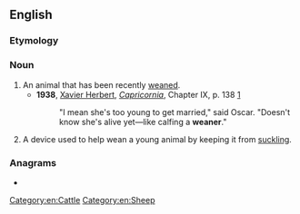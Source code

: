 ==English==

===Etymology===
{{suffix|en|wean|er}}

===Noun===
{{en-noun}}

# An animal that has been recently [[wean]]ed.
#* '''1938''', [[w:Xavier Herbert|Xavier Herbert]], ''[[w:Capricornia (novel)|Capricornia]]'', Chapter IX, p. 138 [https://archive.org/details/capricornianovel00herb]
#*: "I mean she's too young to get married," said Oscar. "Doesn't know she's alive yet—like calfing a '''weaner'''."
# A device used to help wean a young animal by keeping it from [[suckle|suckling]].

===Anagrams===
* {{anagrams|en|a=aeenrw|Erewan|rewena|werena}}

[[Category:en:Cattle]]
[[Category:en:Sheep]]